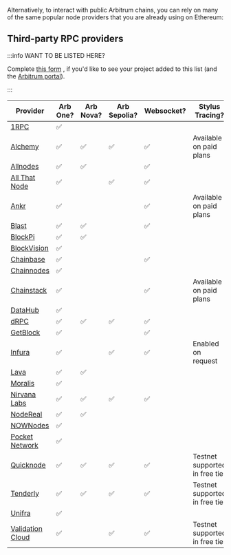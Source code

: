 Alternatively, to interact with public Arbitrum chains, you can rely on many of the same popular node providers that you are already using on Ethereum:

## Third-party RPC providers

:::info WANT TO BE LISTED HERE?

Complete [this form](@@portalApplicationForm=https://docs.google.com/forms/d/e/1FAIpQLSc_v8j7sc4ffE6U-lJJyLMdBoIubf7OIhGtCqvK3cGPGoLr7w/viewform@@) , if you'd like to see your project added to this list (and the [Arbitrum portal](https://portal.arbitrum.one/)).

:::

| Provider                                                                             | Arb One? | Arb Nova? | Arb Sepolia? | Websocket? | Stylus Tracing?                |
| ------------------------------------------------------------------------------------ | -------- | --------- | ------------ | ---------- | ------------------------------ |
| [1RPC](https://docs.1rpc.io/overview/supported-networks#arbitrum)                    | ✅       |           |              |            |                                |
| [Alchemy](https://docs.alchemy.com/reference/arbitrum-api-quickstart)                | ✅       | ✅        | ✅           | ✅         | Available on paid plans        |
| [Allnodes](https://arbitrum.publicnode.com)                                          | ✅       | ✅        |              | ✅         |                                |
| [All That Node](https://allthatnode.com)                                             | ✅       |           | ✅           | ✅         |                                |
| [Ankr](https://www.ankr.com/docs/rpc-service/chains/chains-list/#arbitrum)           | ✅       |           |              | ✅         | Available on paid plans        |
| [Blast](https://blastapi.io/public-api/arbitrum)                                     | ✅       | ✅        |              | ✅         |                                |
| [BlockPi](https://docs.blockpi.io/documentations/api-reference/arbitrum)             | ✅       | ✅        |              |            |                                |
| [BlockVision](https://dashboard.blockvision.org/connect)                             | ✅       |           |              |            |                                |
| [Chainbase](https://docs.chainbase.com/docs/chain-api-overview#arbitrum-one)         | ✅       |           |              | ✅         |                                |
| [Chainnodes](https://www.chainnodes.org/chains/arbitrum)                             | ✅       |           |              |            |                                |
| [Chainstack](https://chainstack.com/build-better-with-arbitrum/)                     | ✅       |           |              | ✅         | Available on paid plans        |
| [DataHub](https://datahub.figment.io/)                                               | ✅       |           |              |            |                                |
| [dRPC](https://drpc.org/public-endpoints/arbitrum)                                   | ✅       | ✅        | ✅           | ✅         |                                |
| [GetBlock](https://getblock.io/nodes/arb/)                                           | ✅       |           |              | ✅         |                                |
| [Infura](https://docs.infura.io/infura/networks/arbitrum)                            | ✅       |           | ✅           | ✅         | Enabled on request             |
| [Lava](https://docs.lavanet.xyz/iprpc#arbitrum)                                      | ✅       | ✅        |              |            |                                |
| [Moralis](https://docs.moralis.io/reference/introduction)                            | ✅       |           |              |            |                                |
| [Nirvana Labs](https://nirvanalabs.io)                                               | ✅       | ✅        | ✅           | ✅         |                                |
| [NodeReal](https://nodereal.io/meganode/api-marketplace/arbitrum-nitro-rpc)          | ✅       | ✅        |              |            |                                |
| [NOWNodes](https://nownodes.io/nodes/arbitrum-arb)                                   | ✅       |           |              |            |                                |
| [Pocket Network](https://docs.pokt.network/welcome-to-pokt-network/supported-chains) | ✅       |           |              |            |                                |
| [Quicknode](https://www.quicknode.com/chains/arb)                                    | ✅       | ✅        | ✅           | ✅         | Testnet supported in free tier |
| [Tenderly](https://tenderly.co/)                                                     | ✅       | ✅        | ✅           | ✅         | Testnet supported in free tier |
| [Unifra](https://unifra.io/)                                                         | ✅       |           |              |            |                                |
| [Validation Cloud](https://www.validationcloud.io/arbitrum)                          | ✅       |           | ✅           | ✅         | Testnet supported in free tier |
